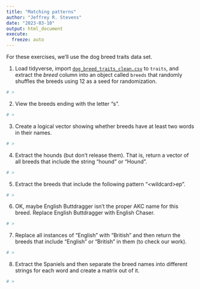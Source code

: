 ```yaml
---
title: "Matching patterns"
author: "Jeffrey R. Stevens"
date: "2023-03-10"
output: html_document
execute:
  freeze: auto
---
```


For these exercises, we'll use the dog breed traits data set. 

1. Load tidyverse, import [`dog_breed_traits_clean.csv`](https://jeffreyrstevens.github.io/dpavir2025/data/dog_breed_traits_clean.csv) to `traits`, and extract the _breed_ column into an object called `breeds` that randomly shuffles the breeds using 12 as a seed for randomization.

```r
# >
```


2. View the breeds ending with the letter "s".

```r
# >
```


3. Create a logical vector showing whether breeds have at least two words in their names.

```r
# >
```


4. Extract the hounds (but don't release them). That is, return a vector of all breeds that include the string "hound" or "Hound".

```r
# >
```


5. Extract the breeds that include the following pattern "\<wildcard\>ep".

```r
# >
```


6. OK, maybe English Buttdragger isn't the proper AKC name for this breed. Replace English Buttdragger with English Chaser.

```r
# >
```


7. Replace all instances of "English" with "British" and then return the breeds that include "English" or "British" in them (to check our work).

```r
# >
```


8. Extract the Spaniels and then separate the breed names into different strings for each word and create a matrix out of it.

```r
# >
```

